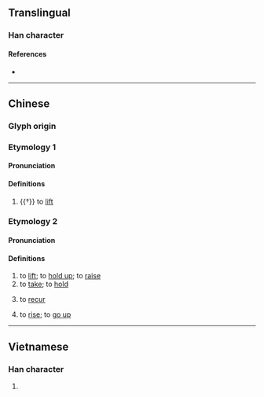 {{character info/new}}
==Translingual==

===Han character===
{{Han char|rn=64|rad=手|as=17|sn=20|four=|canj=QHCQ|ids=⿰扌舉}}

====References====
* {{Han ref|kx=0463.211|dkj=12981|dj=0812.110|hdz=31983.040|uh=6511|ud=25873}}

----
==Chinese==

===Glyph origin===
{{Han etym}}

===Etymology 1===
{{zh-forms|s=𫽥|alt=㩮}}

====Pronunciation====
{{zh-pron
|m=qiān
|c=hin1
|mc=y
|oc=y
|cat=v
}}

====Definitions====
{{zh-hanzi}}

# {{†}} to [[lift]]

===Etymology 2===
{{zh-forms|s=𫽥|alt=揭,舉,擧}}

====Pronunciation====
{{zh-pron
|mn=xm,zz,tw:gia̍h/xm:kia̍h/qz:ka̍h/xm:kiâ/xm,pn:giâ/qz:kâ
|cat=v
}}

====Definitions====
{{zh-hanzi}} {{tlb|zh|Hokkien}}

# to [[lift]]; to [[hold up]]; to [[raise]]
# to [[take]]; to [[hold]]
# {{lb|zh|of a disease}} to [[recur]]
# {{lb|zh|of internal heat|prices|etc.}} to [[rise]]; to [[go up]]

----

==Vietnamese==

===Han character===
{{vi-readings|rs=手17|hanviet=gỡ}}

# {{defn|lang=vi|sort=手17}}